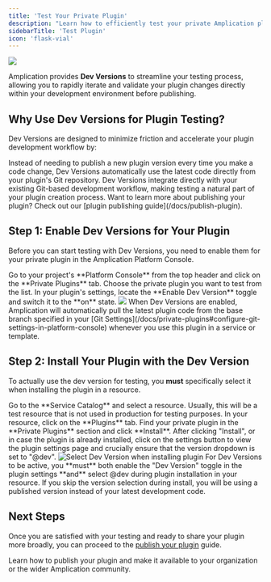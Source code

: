```yaml
---
title: 'Test Your Private Plugin'
description: "Learn how to efficiently test your private Amplication plugins during development using Dev Versions, ensuring a smooth integration"
sidebarTitle: 'Test Plugin'
icon: 'flask-vial'
---
```


<Frame>
<img src="/images/plugin-development/enable-plugin-dev-versions.png" />
</Frame>

Amplication provides **Dev Versions** to streamline your testing process, allowing you to rapidly iterate and validate your plugin changes directly within your development environment before publishing.

## Why Use Dev Versions for Plugin Testing?

Dev Versions are designed to minimize friction and accelerate your plugin development workflow by:

<CardGroup cols={2}>
<Card title="Eliminate Publish Cycles" icon="rotate">
Instead of needing to publish a new plugin version every time you make a code change, Dev Versions automatically use the latest code directly from your plugin's Git repository.
</Card>
<Card title="Seamless Integration" icon="code-merge">
Dev Versions integrate directly with your existing Git-based development workflow, making testing a natural part of your plugin creation process.
</Card>
</CardGroup>

<Note>
Want to learn more about publishing your plugin? Check out our [plugin publishing guide](/docs/publish-plugin).
</Note>

## Step 1: Enable Dev Versions for Your Plugin

Before you can start testing with Dev Versions, you need to enable them for your private plugin in the Amplication Platform Console.

<Steps>
<Step title="Navigate to Private Plugins">
Go to your project's **Platform Console** from the top header and click on the **Private Plugins** tab.
</Step>
<Step title="Select Your Plugin">
Choose the private plugin you want to test from the list.
</Step>
<Step title="Enable Dev Version Toggle">
In your plugin's settings, locate the **Enable Dev Version** toggle and switch it to the **on** state.

<Frame caption="Enable Dev Versions Toggle">
<img src="/images/plugin-development/dev-versions-box.png" />
</Frame>

</Step>
</Steps>

<Note>
When Dev Versions are enabled, Amplication will automatically pull the latest plugin code from the base branch specified in your [Git Settings](/docs/private-plugins#configure-git-settings-in-platform-console) whenever you use this plugin in a service or template.
</Note>

## Step 2: Install Your Plugin with the Dev Version

To actually use the dev version for testing, you **must** specifically select it when installing the plugin in a resource.

<Steps>
<Step title="Navigate to Services or Templates">
Go to the **Service Catalog** and select a resource. Usually, this will be a test resource that is not used in production for testing purposes.
</Step>
<Step title="Go to the Plugins Tab">
In your resource, click on the **Plugins** tab.
</Step>
<Step title="Install Your Private Plugin">
Find your private plugin in the **Private Plugins** section and click **Install**.
</Step>
<Step title="Select the 'Dev Version' in Plugin Settings">
After clicking "Install", or in case the plugin is already installed, click on the settings button to view the plugin settings page and crucially ensure that the version dropdown is set to "@dev".

<Frame caption="Select @dev when installing your plugin to use the latest code">
<img src="/images/plugin-development/select-dev-version.png" alt="Select Dev Version when installing plugin"/>
</Frame>

</Step>
</Steps>

<Warning>
For Dev Versions to be active, you **must** both enable the "Dev Version" toggle in the plugin settings **and** select @dev during plugin installation in your resource. If you skip the version selection during install, you will be using a published version instead of your latest development code.
</Warning>

## Next Steps

Once you are satisfied with your testing and ready to share your plugin more broadly, you can proceed to the [publish your plugin](/docs/publish-plugin) guide.

<CardGroup cols={1}>
<Card title="Publish Your Plugin" icon="upload" href="/plugin-development/publish-a-plugin">
Learn how to publish your plugin and make it available to your organization or the wider Amplication community.
</Card>
</CardGroup>